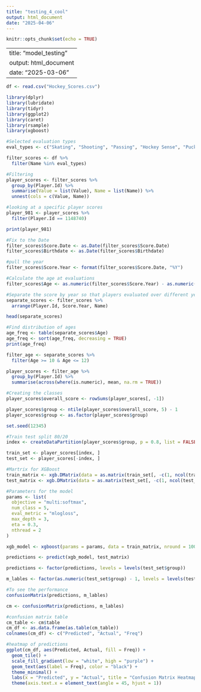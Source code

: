 ---
title: "testing_4_cool"
output: html_document
date: "2025-04-06"
---

```{r setup, include=FALSE}
knitr::opts_chunk$set(echo = TRUE)
```

---
title: "model_testing"
output: html_document
date: "2025-03-06"
---


```{r setup}
df <- read.csv("Hockey_Scores.csv")
```

```{r library}
library(dplyr)
library(lubridate)
library(tidyr)
library(ggplot2)
library(caret)
library(rsample)
library(xgboost)
```

```{r}
#Selected evaluation types
eval_types <- c("Skating", "Shooting", "Passing", "Hockey Sense", "Puck Handling", "Puck Control", "Skills", "Competitiveness")

filter_scores <- df %>%
  filter(Name %in% eval_types)

```

```{r}
#Filtering
player_scores <- filter_scores %>%
  group_by(Player.Id) %>%
  summarise(Value = list(Value), Name = list(Name)) %>%
  unnest(cols = c(Value, Name))

#looking at a specific player scores
player_981 <- player_scores %>%
  filter(Player.Id == 1148740)

print(player_981)

```

```{r}
#Fix to the Date
filter_scores$Score.Date <- as.Date(filter_scores$Score.Date)
filter_scores$Birthdate <- as.Date(filter_scores$Birthdate)

#pull the year
filter_scores$Score.Year <- format(filter_scores$Score.Date, "%Y")

#Calculate the age at evaluations
filter_scores$Age <- as.numeric(filter_scores$Score.Year) - as.numeric(format(filter_scores$Birthdate, "%Y"))


```

```{r}
#Separate the score by year so that players evaluated over different years are separate entity
separate_scores <- filter_scores %>%
  arrange(Player.Id, Score.Year, Name)

head(separate_scores)
```

```{r}
#Find distribution of ages
age_freq <- table(separate_scores$Age)
age_freq <- sort(age_freq, decreasing = TRUE)
print(age_freq)

filter_age <- separate_scores %>%
  filter(Age >= 10 & Age <= 12)
```



```{r}
player_scores <- filter_age %>%
  group_by(Player.Id) %>%
  summarise(across(where(is.numeric), mean, na.rm = TRUE))
```



```{r}
#Creating the classes
player_scores$overall_score <- rowSums(player_scores[, -1])

player_scores$group <- ntile(player_scores$overall_score, 5) - 1
player_scores$group <- as.factor(player_scores$group)

```

```{r}
set.seed(12345)

#Train test split 80/20
index <- createDataPartition(player_scores$group, p = 0.8, list = FALSE)

train_set <- player_scores[index, ]
test_set <- player_scores[-index, ]

#Martrix for XGBoost
train_matrix <- xgb.DMatrix(data = as.matrix(train_set[, -c(1, ncol(train_set))]), label = as.numeric(train_set$group) - 1)
test_matrix <- xgb.DMatrix(data = as.matrix(test_set[, -c(1, ncol(test_set))]), label = as.numeric(test_set$group) - 1)

```

```{r}
#Parameters for the model
params <- list(
  objective = "multi:softmax",
  num_class = 5,
  eval_metric = "mlogloss",
  max_depth = 3,
  eta = 0.3,
  nthread = 2
)

xgb_model <- xgboost(params = params, data = train_matrix, nround = 100, verbose = 0)
```

```{r}
predictions <- predict(xgb_model, test_matrix)

predictions <- factor(predictions, levels = levels(test_set$group))

m_lables <- factor(as.numeric(test_set$group) - 1, levels = levels(test_set$group))

#To see the performance
confusionMatrix(predictions, m_lables)


```

```{r}
cm <- confusionMatrix(predictions, m_lables)

#confusion matrix table
cm_table <- cm$table
cm_df <- as.data.frame(as.table(cm_table))
colnames(cm_df) <- c("Predicted", "Actual", "Freq")

#heatmap of predictions
ggplot(cm_df, aes(Predicted, Actual, fill = Freq)) +
  geom_tile() +
  scale_fill_gradient(low = "white", high = "purple") +
  geom_text(aes(label = Freq), color = "black") +
  theme_minimal() +
  labs(x = "Predicted", y = "Actual", title = "Confusion Matrix Heatmap") +
  theme(axis.text.x = element_text(angle = 45, hjust = 1))


```













